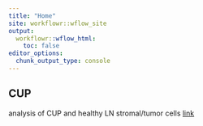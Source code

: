 ```yaml
---
title: "Home"
site: workflowr::wflow_site
output:
  workflowr::wflow_html:
    toc: false
editor_options:
  chunk_output_type: console
---
```


## CUP
analysis of CUP and healthy LN stromal/tumor cells
[link](CUP_for-knitting.html)



